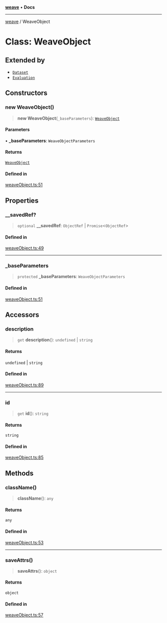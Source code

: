 [**weave**](../index.mdx) • **Docs**

***

[weave](../index.mdx) / WeaveObject

# Class: WeaveObject

## Extended by

- [`Dataset`](Dataset.mdx)
- [`Evaluation`](Evaluation.mdx)

## Constructors

### new WeaveObject()

> **new WeaveObject**(`_baseParameters`): [`WeaveObject`](WeaveObject.mdx)

#### Parameters

• **\_baseParameters**: `WeaveObjectParameters`

#### Returns

[`WeaveObject`](WeaveObject.mdx)

#### Defined in

[weaveObject.ts:51](https://github.com/wandb/weave/blob/e2313369cb35bc1b6f97c70539926dd951ead21e/sdks/node/src/weaveObject.ts#L51)

## Properties

### \_\_savedRef?

> `optional` **\_\_savedRef**: `ObjectRef` \| `Promise`\<`ObjectRef`\>

#### Defined in

[weaveObject.ts:49](https://github.com/wandb/weave/blob/e2313369cb35bc1b6f97c70539926dd951ead21e/sdks/node/src/weaveObject.ts#L49)

***

### \_baseParameters

> `protected` **\_baseParameters**: `WeaveObjectParameters`

#### Defined in

[weaveObject.ts:51](https://github.com/wandb/weave/blob/e2313369cb35bc1b6f97c70539926dd951ead21e/sdks/node/src/weaveObject.ts#L51)

## Accessors

### description

> `get` **description**(): `undefined` \| `string`

#### Returns

`undefined` \| `string`

#### Defined in

[weaveObject.ts:89](https://github.com/wandb/weave/blob/e2313369cb35bc1b6f97c70539926dd951ead21e/sdks/node/src/weaveObject.ts#L89)

***

### id

> `get` **id**(): `string`

#### Returns

`string`

#### Defined in

[weaveObject.ts:85](https://github.com/wandb/weave/blob/e2313369cb35bc1b6f97c70539926dd951ead21e/sdks/node/src/weaveObject.ts#L85)

## Methods

### className()

> **className**(): `any`

#### Returns

`any`

#### Defined in

[weaveObject.ts:53](https://github.com/wandb/weave/blob/e2313369cb35bc1b6f97c70539926dd951ead21e/sdks/node/src/weaveObject.ts#L53)

***

### saveAttrs()

> **saveAttrs**(): `object`

#### Returns

`object`

#### Defined in

[weaveObject.ts:57](https://github.com/wandb/weave/blob/e2313369cb35bc1b6f97c70539926dd951ead21e/sdks/node/src/weaveObject.ts#L57)
